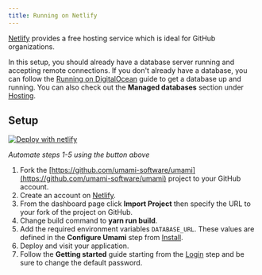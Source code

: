 ```yaml
---
title: Running on Netlify
---
```


[Netlify](https://netlify.com/) provides a free hosting service which is ideal for GitHub organizations.

In this setup, you should already have a database server running and accepting remote connections. If you don't already have a
database, you can follow the [Running on DigitalOcean](/docs/guides/running-on-digitalocean) guide to get a database up and running. You
can also check out the **Managed databases** section under [Hosting](/docs/guides/hosting).

## Setup

[![Deploy with netlify](https://www.netlify.com/img/deploy/button.svg)](https://app.netlify.com/start/deploy?repository=https://github.com/umami-software/umami)

_Automate steps 1-5 using the button above_

1. Fork the [https://github.com/umami-software/umami](https://github.com/umami-software/umami) project to your GitHub account.
2. Create an account on [Netlify](https://netlify.com/).
3. From the dashboard page click **Import Project** then specify the URL to your fork of the project on GitHub.
4. Change build command to **yarn run build**.
5. Add the required environment variables `DATABASE_URL`. These values are defined in the
   **Configure Umami** step from [Install](/docs/install).
6. Deploy and visit your application.
7. Follow the **Getting started** guide starting from the [Login](/docs/login) step and be sure to change the default password.
